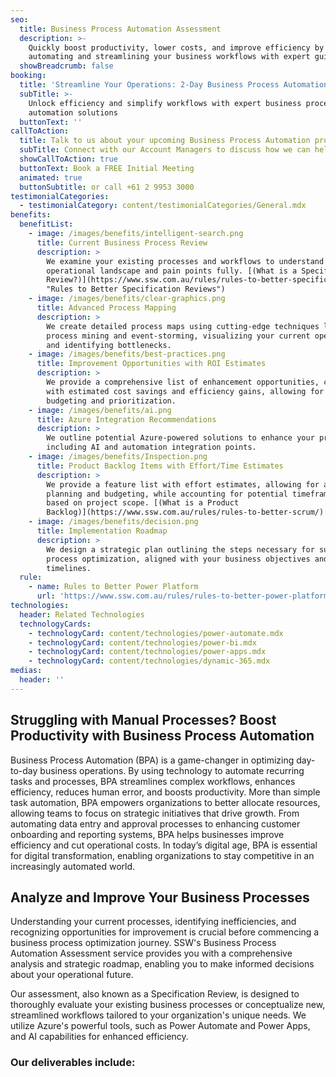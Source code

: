 ```yaml
---
seo:
  title: Business Process Automation Assessment
  description: >-
    Quickly boost productivity, lower costs, and improve efficiency by
    automating and streamlining your business workflows with expert guidance.
  showBreadcrumb: false
booking:
  title: 'Streamline Your Operations: 2-Day Business Process Automation Assessment'
  subTitle: >-
    Unlock efficiency and simplify workflows with expert business process
    automation solutions 
  buttonText: ''
callToAction:
  title: Talk to us about your upcoming Business Process Automation project
  subTitle: Connect with our Account Managers to discuss how we can help.
  showCallToAction: true
  buttonText: Book a FREE Initial Meeting
  animated: true
  buttonSubtitle: or call +61 2 9953 3000
testimonialCategories:
  - testimonialCategory: content/testimonialCategories/General.mdx
benefits:
  benefitList:
    - image: /images/benefits/intelligent-search.png
      title: Current Business Process Review
      description: >
        We examine your existing processes and workflows to understand your
        operational landscape and pain points fully. [(What is a Specification
        Review?)](https://www.ssw.com.au/rules/rules-to-better-specification-reviews/
        "Rules to Better Specification Reviews")
    - image: /images/benefits/clear-graphics.png
      title: Advanced Process Mapping
      description: >
        We create detailed process maps using cutting-edge techniques like
        process mining and event-storming, visualizing your current operations
        and identifying bottlenecks.
    - image: /images/benefits/best-practices.png
      title: Improvement Opportunities with ROI Estimates
      description: >
        We provide a comprehensive list of enhancement opportunities, complete
        with estimated cost savings and efficiency gains, allowing for accurate
        budgeting and prioritization.
    - image: /images/benefits/ai.png
      title: Azure Integration Recommendations
      description: >
        We outline potential Azure-powered solutions to enhance your processes,
        including AI and automation integration points.
    - image: /images/benefits/Inspection.png
      title: Product Backlog Items with Effort/Time Estimates
      description: >
        We provide a feature list with effort estimates, allowing for accurate
        planning and budgeting, while accounting for potential timeframe changes
        based on project scope. [(What is a Product
        Backlog)](https://www.ssw.com.au/rules/rules-to-better-scrum/)
    - image: /images/benefits/decision.png
      title: Implementation Roadmap
      description: >
        We design a strategic plan outlining the steps necessary for successful
        process optimization, aligned with your business objectives and
        timelines.
  rule:
    - name: Rules to Better Power Platform
      url: 'https://www.ssw.com.au/rules/rules-to-better-power-platform/'
technologies:
  header: Related Technologies
  technologyCards:
    - technologyCard: content/technologies/power-automate.mdx
    - technologyCard: content/technologies/power-bi.mdx
    - technologyCard: content/technologies/power-apps.mdx
    - technologyCard: content/technologies/dynamic-365.mdx
medias:
  header: ''
---
```


## Struggling with Manual Processes? Boost Productivity with Business Process Automation

Business Process Automation (BPA) is a game-changer in optimizing day-to-day business operations. By using technology to automate recurring tasks and processes, BPA streamlines complex workflows, enhances efficiency, reduces human error, and boosts productivity. More than simple task automation, BPA empowers organizations to better allocate resources, allowing teams to focus on strategic initiatives that drive growth. From automating data entry and approval processes to enhancing customer onboarding and reporting systems, BPA helps businesses improve efficiency and cut operational costs. In today’s digital age, BPA is essential for digital transformation, enabling organizations to stay competitive in an increasingly automated world.

## Analyze and Improve Your Business Processes

Understanding your current processes, identifying inefficiencies, and recognizing opportunities for improvement is crucial before commencing a business process optimization journey. SSW's Business Process Automation Assessment service provides you with a comprehensive analysis and strategic roadmap, enabling you to make informed decisions about your operational future.

Our assessment, also known as a Specification Review, is designed to thoroughly evaluate your existing business processes or conceptualize new, streamlined workflows tailored to your organization's unique needs. We utilize Azure's powerful tools, such as Power Automate and Power Apps, and AI capabilities for enhanced efficiency.

<VideoEmbed url="https://www.youtube.com/watch?v=lYR1ezTKJgA&t=15s" caption="Cost cutting with Power Apps and development strategies with Richard Campbell and Ulysses Maclaren (6 mins)" duration="" removeMargin={false} />

### Our deliverables include:

